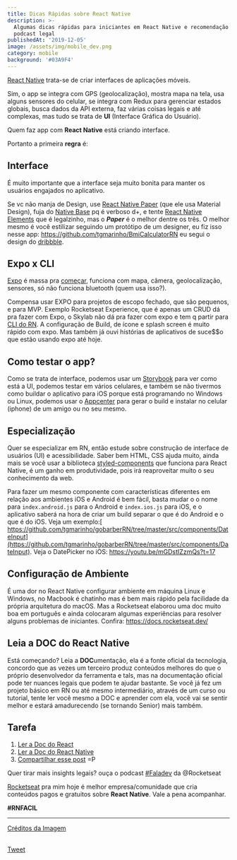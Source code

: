 ```yaml
---
title: Dicas Rápidas sobre React Native
description: >-
  Algumas dicas rápidas para iniciantes em React Native e recomendação de um
  podcast legal
publishedAt: '2019-12-05'
image: /assets/img/mobile_dev.png
category: mobile
background: '#03A9F4'
---
```


[React Native](https://facebook.github.io/react-native/) trata-se de criar interfaces de aplicações móveis.

Sim, o app se integra com GPS (geolocalização), mostra mapa na tela, usa alguns sensores do celular, se integra com Redux para gerenciar estados globais, busca dados da API externa, faz várias coisas legais e até complexas, mas tudo se trata de **UI** (Interface Gráfica do Usuário).

Quem faz app com **React Native** está criando interface.

Portanto a primeira **regra** é:

## Interface

É muito importante que a interface seja muito bonita para manter os usuários engajados no aplicativo.

Se vc não manja de Design, use [React Native Paper](https://github.com/callstack/react-native-paper) (que ele usa Material Design), fuja do [Native Base](https://nativebase.io/) pq é verboso d+, e tente [React Native Elements](https://react-native-elements.github.io/react-native-elements/) que é legalzinho, mas o **_Paper_** é o melhor dentre os três. O melhor mesmo é você estilizar seguindo um protótipo de um designer, eu fiz isso nesse app: <https://github.com/tgmarinho/BmiCalculatorRN> eu segui o design do [dribbble](https://dribbble.com/shots/4585382-Simple-BMI-Calculator).

## **Expo x CLI**

[Expo](https://expo.io/) é massa pra [começar](https://blog.rocketseat.com.br/expo-react-native/), funciona com mapa, câmera, geolocalização, sensores, só não funciona bluetooth (quem usa isso?).

Compensa usar EXPO para projetos de escopo fechado, que são pequenos, e para MVP. Exemplo Rocketseat Experience, que é apenas um CRUD dá pra fazer com Expo, o Skylab não dá pra fazer com expo e tem q partir para [CLI do RN](https://facebook.github.io/react-native/docs/getting-started). A configuração de Build, de ícone e splash screen é muito rápido com expo. Mas também já ouvi histórias de aplicativos de suce$$o que estão usando expo até hoje.

## Como testar o app?

Como se trata de interface, podemos usar um [Storybook](https://storybook.js.org/) para ver como está a UI, podemos testar em vários celulares, e também se não tivermos como buildar o aplicativo para iOS porque está programando no Windows ou Linux, podemos usar o [Appcenter](https://appcenter.ms/apps) para gerar o build e instalar no celular (iphone) de um amigo ou no seu mesmo.

## **Especialização**

Quer se especializar em RN, então estude sobre construção de interface de usuários (UI) e acessibilidade. Saber bem HTML, CSS ajuda muito, ainda mais se você usar a biblioteca [styled-components](https://www.styled-components.com/) que funciona para React Native, é um ganho em produtividade, pois irá reaproveitar muito o seu conhecimento da web.

Para fazer um mesmo componente com características diferentes em relação aos ambientes iOS e Android é bem fácil, basta mudar o o nome para `index.android.js` para o Android e `index.ios.js` para iOS, e o aplicativo saberá na hora de criar um build separar o que é do Android e o que é do iOS. Veja um exemplo:[ https://github.com/tgmarinho/gobarberRN/tree/master/src/components/DateInput](https://github.com/tgmarinho/gobarberRN/tree/master/src/components/DateInput). Veja o DatePicker no iOS: <https://youtu.be/mGDstIZzmQs?t=17>

## Configuração de Ambiente

É uma dor no React Native configurar ambiente em máquina Linux e Windows, no Macbook é chatinho mas é bem mais rápido pela facilidade da própria arquitetura do macOS. Mas a Rocketseat elaborou uma doc muito boa em português e ainda colocaram algumas experiências para resolver alguns problemas de iniciantes. Confira: <https://docs.rocketseat.dev/>

## Leia a DOC do React Native

Está começando? Leia a **DOC**umentação, ela é a fonte oficial da tecnologia, concordo que as vezes um terceiro produz conteúdos melhores do que o próprio desenvolvedor da ferramenta e tals, mas na documentação oficial pode ter nuances legais que podem te ajudar bastante. Se você já fez um projeto básico em RN ou até mesmo intermediário, através de um curso ou tutorial, tente ler você mesmo a DOC e aprender com ela, você vai se sentir melhor e estará amadurecendo (se tornando Senior) mais também.

## Tarefa

1. [Ler a Doc do React](https://pt-br.reactjs.org/docs/getting-started.html)
2. [Ler a Doc do React Native](https://facebook.github.io/react-native/)
3. [Compartilhar esse post](<http://twitter.com/share?text=Curti esse post do @tgmarinho sobre React Native&url=https://www.tgmarinho.com/dicas_rapidas_sobre_react_native/&hashtags=reactnative, soudev, mobile>) =P

Quer tirar mais insights legais? ouça o podcast [\#Faladev](https://www.youtube.com/watch?v=fO9RetLv8gs) da @Rocketseat

[Rocketseat](https://rocketseat.com.br/) pra mim hoje é melhor empresa/comunidade que cria conteúdos pagos e gratuitos sobre **React Native**. Vale a pena acompanhar.

**\#RNFACIL**

---

[Créditos da Imagem](https://miro.medium.com/max/1000/1*MzlHsDKB_w3bljP6AS07Vg.jpeg)

<section
  style={{
    display: 'flex',
    flexDirection: 'column',
    alignItems: 'center',
    justifyContent: 'center',
  }}
>
  <br />
  <a
    href="https://twitter.com/share?ref_src=twsrc%5Etfw"
    className="twitter-share-button"
    data-show-count="false"
  >
    Tweet
  </a>
</section>
